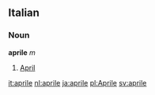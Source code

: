 ==Italian==
===Noun===
'''aprile''' ''m''

#[[April]]

[[it:aprile]]
[[nl:aprile]]
[[ja:aprile]]
[[pl:Aprile]]
[[sv:aprile]]
